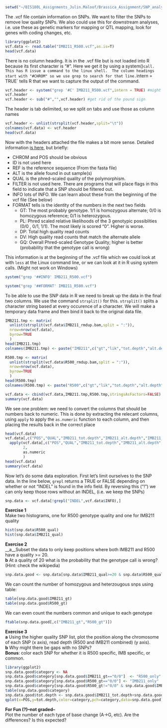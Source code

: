 ```r
setwd("~/BIS180L_Assignments_Julin.Maloof/Brassica_Assignment/SNP_analysis/")
```


The .vcf file contain information on SNPs.  We want to filter the SNPs to remove low quality SNPs.  We also could use this for downstream analyses, i.e. use these as genetic markers for mapping or QTL mapping, look for genes with coding changes, etc.
```r
library(ggplot2)
vcf.data <- read.table("IMB211_R500.vcf",as.is=T)
head(vcf.data)
```

There is no column heading.  It is in the .vcf file but is not loaded into R because its first character is "#".  Here we get it by using a system()` call.  This has R issue a command to the linux shell.  The column headings start with "#CHROM" so we use grep to search for that line.  `intern = TRUE` tells R that we want to capture the output of the command.

```r
vcf.header <- system("grep '#C' IMB211_R500.vcf",intern = TRUE) #might not work on Windows
vcf.header
vcf.header <- sub("#","",vcf.header) #get rid of the pound sign
```

The header is tab delimited, so we split on tabs and use those as column names
```r
vcf.header <- unlist(strsplit(vcf.header,split="\t"))
colnames(vcf.data) <- vcf.header
head(vcf.data)
```

Now with the headers attached the file makes a bit more sense.  Detailed information [is here](https://samtools.github.io/hts-specs/VCFv4.2.pdf), but briefly:

* CHROM and POS should be obvious
* ID is not used here
* REF is the reference sequence (From the fasta file)
* ALT is the allele found in out sample(s)
* QUAL is the phred-scaled quality of the polymorphism.
* FILTER is not used here.  There are programs that will place flags in this field to indicate that a SNP should be filtered out.
* INFO lots of INFO.  We can learn about these from the beginning of the vcf file (See below)
* FORMAT tells is the identity of the numbers in the next two fields
    * GT: The most probably genotype.  1/1 is homozygous alternate; 0/0 is homozygous reference; 0/1 is heterozygous.
    * PL: Phred scaled relative likelihoods of the 3 genotypic possiblities (0/0 , 0/1, 1/1).  The most likely is scored "0".  Higher is worse.
    * DP: Total high quality read counts
    * DV: High quality read counts that match the alternate allele
    * GQ: Overall Phred-scaled Genotype Quality; higher is better (probability that the genotype call is wrong)

This information is at the beginning of the .vcf file which we could look at with `less` at the Linux command line, or we can look at it in R using system calls.  (Might not work on Windows)

```r
system("grep '##INFO' IMB211_R500.vcf")

system("grep '##FORMAT' IMB211_R500.vcf")
```

To be able to use the SNP data in R we need to break up the data in the final two columns.  We use the command `strsplit()` for this.  `strsplit()` splits a character string based at every occurence of a character.  We will make a temporary data frame and then bind it back to the original data file.

```r
IMB211.tmp <- matrix(
  unlist(strsplit(vcf.data$IMB211_rmdup.bam,split = ":")),
  nrow=nrow(vcf.data),
  byrow=TRUE
  )
head(IMB211.tmp)
colnames(IMB211.tmp) <- paste("IMB211",c("gt","lik","tot.depth","alt.depth","qual"),sep="_")

R500.tmp <- matrix(
  unlist(strsplit(vcf.data$R500_rmdup.bam,split = ":")),
  nrow=nrow(vcf.data),
  byrow=TRUE
  )
head(R500.tmp)
colnames(R500.tmp) <- paste("R500",c("gt","lik","tot.depth","alt.depth","qual"),sep="_")

vcf.data <- cbind(vcf.data,IMB211.tmp,R500.tmp,stringsAsFactors=FALSE)
summary(vcf.data)
```

We see one problem: we need to convert the columns that should be numbers back to numeric.  This is done by extracting the relecant columns, using `apply` to apply the `as.numeric` function to each column, and then placing the results back in the correct place

```r
head(vcf.data)
vcf.data[,c("POS","QUAL","IMB211_tot.depth","IMB211_alt.depth","IMB211_qual","R500_tot.depth","R500_alt.depth","R500_qual")] <- 
  apply(vcf.data[,c("POS","QUAL","IMB211_tot.depth","IMB211_alt.depth","IMB211_qual","R500_tot.depth","R500_alt.depth","R500_qual")],
        2,
        as.numeric
        )
head(vcf.data)
summary(vcf.data)
```

Now let's do some data exploration.  First let's limit ourselves to the SNP data.  In the line below, `grepl` returns a TRUE or FALSE depending on whether or not "INDEL" is found in the info field.  By reversing this ("!") we can only keep those rows without an INDEL, (i.e. we keep the SNPs) 
```r
snp.data <- vcf.data[!grepl("INDEL",vcf.data$INFO),]
```

__Exercise 1__  
Make two histograms, one for R500 genotype quality and one for IMB211 quality
```r
hist(snp.data$R500_qual)
hist(snp.data$IMB211_qual)
```

__Exercise 2__  
__a__Subset the data to only keep positions where both IMB211 and R500 have a quality >= 20.  
__b__ At a quality of 20 what is the probability that the genotype call is wrong? (Hint: check the wikipedia)
```r
snp.data.good <- snp.data[snp.data$IMB211_qual>=20 & snp.data$R500_qual>=20,]
```

We can count the number of homozygous and heterzougous snps using table:

```r
table(snp.data.good$IMB211_gt)
table(snp.data.good$R500_gt)
```

We can even count the numbers common and unique to each genotype

```r
ftable(snp.data.good[,c("IMB211_gt","R500_gt")])

```

__Exercise 3__  
__a__ Using the higher quality SNP list, plot the position along the chromosome of each SNP (x axis), read depth (R500 and IMB211 combined) (y axis).  
__b__ Why might there be gaps with no SNPs?  
__Bonus__: color each SNP for whether it is R500 specific, IMB specific, or common.
```r
library(ggplot2)
snp.data.good$category <- NA                             
snp.data.good$category[snp.data.good$IMB211_gt=="0/0"]  <- "R500_only"
snp.data.good$category[snp.data.good$R500_gt=="0/0"] <- "IMB211_only"
snp.data.good$category[snp.data.good$R500_gt!="0/0" & snp.data.good$IMB211_gt!="0/0"] <- "Both"
table(snp.data.good$category)
snp.data.good$tot.depth <- snp.data.good$IMB211_tot.depth+snp.data.good$R500_tot.depth
qplot(x=POS,y=tot.depth,color=category,pch=category,data=snp.data.good)

```

__For Fun (?)--not graded--__  
Plot the number of each type of base change (A->G, etc).  Are the differences?  Is this expected?
